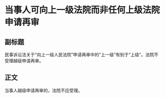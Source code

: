 # 当事人可向上一级法院而非任何上级法院申请再审
## 副标题
民事诉讼法关于“向上一级人民法院”申请再审中的“上一级”有别于“上级”。法院不受理越级申请再审。
## 正文
当事人越级申请再审的，法院不应受理。